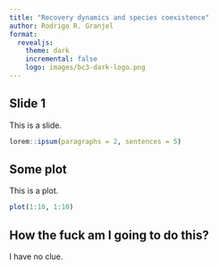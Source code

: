 ```yaml
---
title: "Recovery dynamics and species coexistence"
author: Rodrigo R. Granjel
format:
  revealjs:
    theme: dark
    incremental: false
    logo: images/bc3-dark-logo.png
---
```


## Slide 1

This is a slide.

::: {.notes}
```r
lorem::ipsum(paragraphs = 2, sentences = 5)
```
:::

## Some plot

This is a plot.

```r
plot(1:10, 1:10)
```

## How the fuck am I going to do this?

I have no clue.








